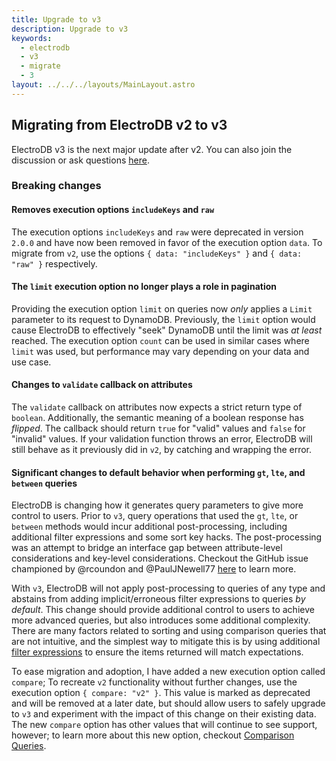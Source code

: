 ```yaml
---
title: Upgrade to v3
description: Upgrade to v3
keywords:
  - electrodb
  - v3
  - migrate
  - 3
layout: ../../../layouts/MainLayout.astro
---
```


## Migrating from ElectroDB v2 to v3

ElectroDB v3 is the next major update after v2. You can also join the discussion or ask questions [here](https://github.com/tywalch/electrodb/discussions/424).

### Breaking changes

#### Removes execution options `includeKeys` and `raw`

The execution options `includeKeys` and `raw` were deprecated in version `2.0.0` and have now been removed in favor of the execution option `data`. To migrate from `v2`, use the options `{ data: "includeKeys" }` and `{ data: "raw" }` respectively.

#### The `limit` execution option no longer plays a role in pagination

Providing the execution option `limit` on queries now _only_ applies a `Limit` parameter to its request to DynamoDB. Previously, the `limit` option would cause ElectroDB to effectively "seek" DynamoDB until the limit was _at least_ reached. The execution option `count` can be used in similar cases where `limit` was used, but performance may vary depending on your data and use case.

#### Changes to `validate` callback on attributes
The `validate` callback on attributes now expects a strict return type of `boolean`. Additionally, the semantic meaning of a boolean response has _flipped_. The callback should return `true` for "valid" values and `false` for "invalid" values. If your validation function throws an error, ElectroDB will still behave as it previously did in `v2`, by catching and wrapping the error.

#### Significant changes to default behavior when performing `gt`, `lte`, and `between` queries

ElectroDB is changing how it generates query parameters to give more control to users. Prior to `v3`, query operations that used the `gt`, `lte`, or `between` methods would incur additional post-processing, including additional filter expressions and some sort key hacks. The post-processing was an attempt to bridge an interface gap between attribute-level considerations and key-level considerations. Checkout the GitHub issue championed by @rcoundon and @PaulJNewell77 [here](https://github.com/tywalch/electrodb/issues/228) to learn more.

With `v3`, ElectroDB will not apply post-processing to queries of any type and abstains from adding implicit/erroneous filter expressions to queries _by default_. This change should provide additional control to users to achieve more advanced queries, but also introduces some additional complexity. There are many factors related to sorting and using comparison queries that are not intuitive, and the simplest way to mitigate this is by using additional [filter expressions](https://electrodb.dev/en/queries/filters/) to ensure the items returned will match expectations.

To ease migration and adoption, I have added a new execution option called `compare`; To recreate `v2` functionality without further changes, use the execution option `{ compare: "v2" }`. This value is marked as deprecated and will be removed at a later date, but should allow users to safely upgrade to `v3` and experiment with the impact of this change on their existing data. The new `compare` option has other values that will continue to see support, however; to learn more about this new option, checkout [Comparison Queries](https://electrodb.dev/en/queries/query#comparison-queries).
